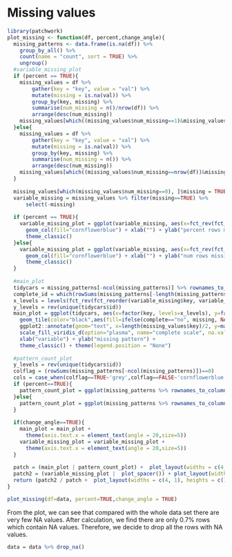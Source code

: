 # Missing values

```r
library(patchwork)
plot_missing <- function(df, percent,change_angle){
  missing_patterns <- data.frame(is.na(df)) %>%
    group_by_all() %>%
    count(name = "count", sort = TRUE) %>%
    ungroup()
  #variable_missing_plot
  if (percent == TRUE){
    missing_values = df %>%
        gather(key = "key", value = "val") %>%
        mutate(missing = is.na(val)) %>%
        group_by(key, missing) %>%
        summarise(num_missing = n()/nrow(df)) %>%
        arrange(desc(num_missing))
    missing_values[which((missing_values$num_missing==1)&missing_values$missing==FALSE), ]$num_missing = 0
  }else{
    missing_values = df %>%
        gather(key = "key", value = "val") %>%
        mutate(missing = is.na(val)) %>%
        group_by(key, missing) %>%
        summarise(num_missing = n()) %>%
        arrange(desc(num_missing))
    missing_values[which((missing_values$num_missing==nrow(df))&missing_values$missing==FALSE), ]$num_missing = 0
  }
  
  missing_values[which(missing_values$num_missing==0), ]$missing = TRUE
  variable_missing = missing_values %>% filter(missing==TRUE) %>%
      select(-missing)
  
  if (percent == TRUE){
    variable_missing_plot = ggplot(variable_missing, aes(x=fct_rev(fct_reorder(key, num_missing)), y=num_missing)) +    
      geom_col(fill="cornflowerblue") + xlab("") + ylab("percent rows missing:") + ggtitle("Missing value patterns")  + 
      theme_classic()
  }else{
    variable_missing_plot = ggplot(variable_missing, aes(x=fct_rev(fct_reorder(key, num_missing)), y=num_missing)) +    
      geom_col(fill="cornflowerblue") + xlab("") + ylab("num rows missing:") + ggtitle("Missing value patterns")  + 
      theme_classic()
  }
  
  #main_plot
  tidycars = missing_patterns[-ncol(missing_patterns)] %>% rownames_to_column("id") %>% gather(key, value, -id) %>% mutate(missing=ifelse(value, "yes", "no")) %>% group_by(id) %>% mutate(complete=ifelse(all(value==FALSE), "yes", "no")) %>% ungroup()
  complete_id = which(rowSums(missing_patterns[-length(missing_patterns)]) == 0)
  x_levels = levels(fct_rev(fct_reorder(variable_missing$key, variable_missing$num_missing)))
  y_levels = rev(unique(tidycars$id)) 
  main_plot = ggplot(tidycars, aes(x=factor(key, levels=x_levels), y=factor(id, levels=y_levels))) +
    geom_tile(color="black",aes(fill=ifelse(complete=="no", missing, NA))) + 
    ggplot2::annotate(geom="text", x=length(missing_values$key)/2, y=max(unique(as.integer(tidycars$id))) - complete_id + 1,label="complete cases ")+
    scale_fill_viridis_d(option="plasma", name="complete scale", na.value="grey") + 
    xlab("variable") + ylab("missing pattern") +
    theme_classic() + theme(legend.position = "None")
  
  #pattern_count_plot
  y_levels = rev(unique(tidycars$id))
  colflag = (rowSums(missing_patterns[-ncol(missing_patterns)])==0)
  cols = case_when(colflag==TRUE~'grey',colflag==FALSE~'cornflowerblue')
  if (percent==TRUE){
    pattern_count_plot = ggplot(missing_patterns %>% rownames_to_column("id"), aes(x=count/nrow(df), y=factor(id, levels=y_levels))) +   geom_col(fill=cols) + xlab("row percent") + ylab(" ") + theme_classic()
  }else{
    pattern_count_plot = ggplot(missing_patterns %>% rownames_to_column("id"), aes(x=count, y=factor(id, levels=y_levels))) +   geom_col(fill=cols) + xlab("row count") + ylab(" ") + theme_classic()
  }
  
  if(change_angle==TRUE){
    main_plot = main_plot +
      theme(axis.text.x = element_text(angle = 20,size=5))
    variable_missing_plot = variable_missing_plot +
      theme(axis.text.x = element_text(angle = 20,size=5))
  }
  
  patch = (main_plot | pattern_count_plot) +  plot_layout(widths = c(4, 1))
  patch2 = (variable_missing_plot |  plot_spacer()) + plot_layout(widths = c(3, 1))
  return (patch2 / patch +  plot_layout(widths = c(4, 1), heights = c(1, 4)))
}

plot_missing(df=data, percent=TRUE,change_angle = TRUE)
```

From the plot, we can see that compared with the whole data set there are very few NA values. After calculation, we find there are only 0.7% rows which contain NA values. Therefore, we decide to drop all the rows with NA values. 

```r
data = data %>% drop_na()
```

